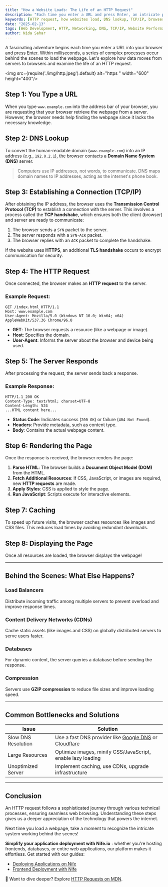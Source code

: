 ```yaml
---
title: "How a Website Loads: The Life of an HTTP Request"
description: "Each time you enter a URL and press Enter, an intricate process unfolds behind the scenes in milliseconds. This blog explores the journey of an HTTP request, from DNS resolution to rendering a webpage."
keywords: [HTTP request, how websites load, DNS lookup, TCP/IP, browser rendering, website performance, networking basics, web development, CDN, caching, server response]
date: "2025-02-13"
tags: [Web Development, HTTP, Networking, DNS, TCP/IP, Website Performance, Caching, CDNs, Load Balancers, Browsers]
author: Nida Sahar
---
```





A fascinating adventure begins each time you enter a URL into your browser and press Enter. Within milliseconds, a series of complex processes occur behind the scenes to load the webpage. Let's explore how data moves from servers to browsers and examine the life of an HTTP request.

<img src={require('./img/http.jpeg').default} alt="https " width="600" height="400"/>
<br/>


## Step 1: You Type a URL

When you type `www.example.com` into the address bar of your browser, you are requesting that your browser retrieve the webpage from a server. However, the browser needs help finding the webpage since it lacks the necessary knowledge.

## Step 2: DNS Lookup

To convert the human-readable domain (`www.example.com`) into an IP address (e.g., `192.0.2.1`), the browser contacts a **Domain Name System (DNS)** server.

> Computers use IP addresses, not words, to communicate. DNS maps domain names to IP addresses, acting as the internet's phone book.

## Step 3: Establishing a Connection (TCP/IP)

After obtaining the IP address, the browser uses the **Transmission Control Protocol (TCP)** to establish a connection with the server. This involves a process called the **TCP handshake**, which ensures both the client (browser) and server are ready to communicate:

1. The browser sends a `SYN` packet to the server.
2. The server responds with a `SYN-ACK` packet.
3. The browser replies with an `ACK` packet to complete the handshake.

If the website uses **HTTPS**, an additional **TLS handshake** occurs to encrypt communication for security.

## Step 4: The HTTP Request

Once connected, the browser makes an **HTTP request** to the server.

### Example Request:

```http
GET /index.html HTTP/1.1  
Host: www.example.com  
User-Agent: Mozilla/5.0 (Windows NT 10.0; Win64; x64) AppleWebKit/537.36 Chrome/96.0  
```

- **GET**: The browser requests a resource (like a webpage or image).
- **Host**: Specifies the domain.
- **User-Agent**: Informs the server about the browser and device being used.

## Step 5: The Server Responds

After processing the request, the server sends back a response.

### Example Response:

```http
HTTP/1.1 200 OK  
Content-Type: text/html; charset=UTF-8  
Content-Length: 524  
...HTML content here...
```

- **Status Code**: Indicates success (`200 OK`) or failure (`404 Not Found`).
- **Headers**: Provide metadata, such as content type.
- **Body**: Contains the actual webpage content.

## Step 6: Rendering the Page

Once the response is received, the browser renders the page:

1. **Parse HTML**: The browser builds a **Document Object Model (DOM)** from the HTML.
2. **Fetch Additional Resources**: If CSS, JavaScript, or images are required, new **HTTP requests** are made.
3. **Apply Styles**: CSS is applied to style the page.
4. **Run JavaScript**: Scripts execute for interactive elements.

## Step 7: Caching

To speed up future visits, the browser caches resources like images and CSS files. This reduces load times by avoiding redundant downloads.

## Step 8: Displaying the Page

Once all resources are loaded, the browser displays the webpage!

---

## Behind the Scenes: What Else Happens?

### Load Balancers
Distribute incoming traffic among multiple servers to prevent overload and improve response times.

### Content Delivery Networks (CDNs)
Cache static assets (like images and CSS) on globally distributed servers to serve users faster.

### Databases
For dynamic content, the server queries a database before sending the response.

### Compression
Servers use **GZIP compression** to reduce file sizes and improve loading speed.

---

## Common Bottlenecks and Solutions

| Issue                | Solution |
|----------------------|----------|
| Slow DNS Resolution | Use a fast DNS provider like [Google DNS](https://developers.google.com/speed/public-dns) or [Cloudflare](https://www.cloudflare.com/dns/) |
| Large Resources     | Optimize images, minify CSS/JavaScript, enable lazy loading |
| Unoptimized Server  | Implement caching, use CDNs, upgrade infrastructure |

---

## Conclusion  

An HTTP request follows a sophisticated journey through various technical processes, ensuring seamless web browsing. Understanding these steps gives us a deeper appreciation of the technology that powers the internet.  

Next time you load a webpage, take a moment to recognize the intricate system working behind the scenes!  

 **Simplify your application deployment with Nife.io** : whether you're hosting frontends, databases, or entire web applications, our platform makes it effortless. Get started with our guides:  

- [Deploying Applications on Nife](https://docs.nife.io/docs/UI-Guide/Apps-&-their-Management/App-Create)  
- [Frontend Deployment with Nife](https://docs.nife.io/docs/UI-Guide/Site-deployment/Build-File-Deployment)  

🔗 Want to dive deeper? Explore [HTTP Requests on MDN](https://developer.mozilla.org/en-US/docs/Web/HTTP/Overview).
